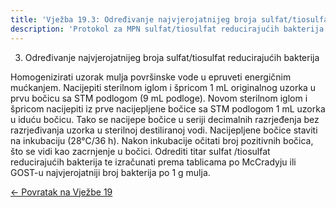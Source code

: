 ```yaml
---
title: 'Vježba 19.3: Određivanje najvjerojatnijeg broja sulfat/tiosulfat reducirajućih bakterija'
description: 'Protokol za MPN sulfat/tiosulfat reducirajućih bakterija'
---
```


3. Određivanje najvjerojatnijeg broja sulfat/tiosulfat reducirajućih
bakterija 

Homogenizirati uzorak mulja površinske vode u epruveti energičnim
 mućkanjem. Nacijepiti sterilnom iglom i špricom 1 mL originalnog uzorka u prvu bočicu sa STM podlogom (9 mL podloge). Novom sterilnom
 iglom i špricom nacijepiti iz prve nacijepljene bočice sa STM podlogom
1 mL uzorka u iduću bočicu. Tako se nacijepe bočice u seriji decimalnih
 razrjeđenja bez razrjeđivanja uzorka u sterilnoj destiliranoj vodi.
Nacijepljene bočice staviti na inkubaciju (28°C/36 h). Nakon inkubacije 
očitati broj pozitivnih bočica, što se vidi kao zacrnjenje u bočici.
Odrediti titar sulfat /tiosulfat reducirajućih bakterija te izračunati prema 
tablicama po McCradyju ili GOST-u najvjerojatniji broj bakterija po 1
g mulja.

[← Povratak na Vježbe 19](/poglavlje-19/vjezba-19)


